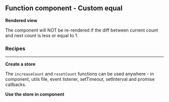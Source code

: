 



<Meta
	title="React/Function component/Custom equal"
	parameters={defaultDocParams()}
/>

<Installation />

## Function component - Custom equal

**Rendered view**

The component will NOT be re-rendered if the diff between current count and next count is less or equal to 1.

<Canvas className="custom-docs-story">
	<FCCustomEqual />
</Canvas>

### Recipes

---

**Create a store**

The `increaseCount` and `resetCount` functions can be used anywhere - in component, utils file, event listener, setTimeout, setInterval and promise callbacks.

<CodeView
	componentName="FCStoreCustomEqual"
	jsContent={StoreJsContent}
	tsContent={StoreTsContent}
/>

**Use the store in component**

<CodeView
	componentName="FCCustomEqual"
	jsContent={ComponentJsContent}
	tsContent={ComponentTsContent}
/>
